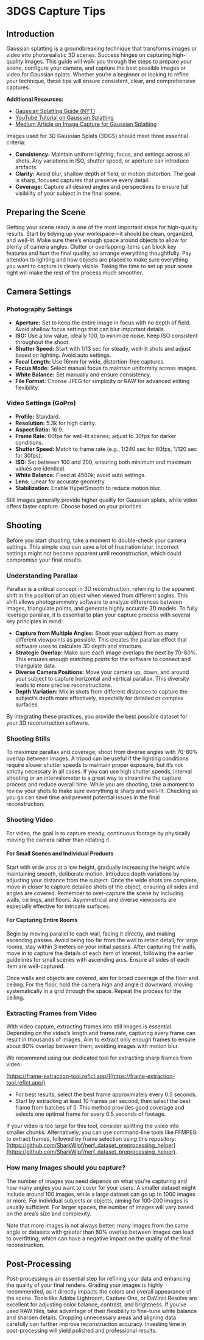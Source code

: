 # 3DGS Capture Tips

## Introduction

Gaussian splatting is a groundbreaking technique that transforms images or video into photorealistic 3D scenes. Success hinges on capturing high-quality images. This guide will walk you through the steps to prepare your scene, configure your camera, and capture the best possible images or video for Gaussian splats. Whether you’re a beginner or looking to refine your technique, these tips will ensure consistent, clear, and comprehensive captures.

**Additional Resources:**

- [Gaussian Splatting Guide (NYT)](https://rd.nytimes.com/projects/gaussian-splatting-guide/)
- [YouTube Tutorial on Gaussian Splatting](https://youtu.be/08NYHDwOqow?si=Xh0NBgmhr2614wCr)
- [Medium Article on Image Capture for Gaussian Splatting](https://medium.com/@heyulei/capture-images-for-gaussian-splatting-81d081bbc826)

Images used for 3D Gaussian Splats (3DGS) should meet three essential criteria:

- **Consistency:** Maintain uniform lighting, focus, and settings across all shots. Any variations in ISO, shutter speed, or aperture can introduce artifacts.
- **Clarity:** Avoid blur, shallow depth of field, or motion distortion. The goal is sharp, focused captures that preserve every detail.
- **Coverage:** Capture all desired angles and perspectives to ensure full visibility of your subject in the final scene.

## Preparing the Scene

Getting your scene ready is one of the most important steps for high-quality results. Start by tidying up your workspace—it should be clean, organized, and well-lit. Make sure there’s enough space around objects to allow for plenty of camera angles. Clutter or overlapping items can block key features and hurt the final quality, so arrange everything thoughtfully. Pay attention to lighting and how objects are placed to make sure everything you want to capture is clearly visible. Taking the time to set up your scene right will make the rest of the process much smoother.

## Camera Settings

### Photography Settings

- **Aperture:** Set to keep the entire image in focus with no depth of field. Avoid shallow focus settings that can blur important details.
- **ISO:** Use a low value, ideally 100, to minimize noise. Keep ISO consistent throughout the shoot.
- **Shutter Speed:** Start with 1/13 sec for steady, well-lit shots and adjust based on lighting. Avoid auto settings.
- **Focal Length:** Use 16mm for wide, distortion-free captures.
- **Focus Mode:** Select manual focus to maintain uniformity across images.
- **White Balance:** Set manually and ensure consistency.
- **File Format:** Choose JPEG for simplicity or RAW for advanced editing flexibility.

### Video Settings (GoPro)

- **Profile:** Standard.
- **Resolution:** 5.3k for high clarity.
- **Aspect Ratio:** 16:9.
- **Frame Rate:** 60fps for well-lit scenes; adjust to 30fps for darker conditions.
- **Shutter Speed:** Match to frame rate (e.g., 1/240 sec for 60fps, 1/120 sec for 30fps).
- **ISO:** Set between 100 and 200, ensuring both minimum and maximum values are identical.
- **White Balance:** Fixed at 4500k; avoid auto settings.
- **Lens:** Linear for accurate geometry.
- **Stabilization:** Enable HyperSmooth to reduce motion blur.

Still images generally provide higher quality for Gaussian splats, while video offers faster capture. Choose based on your priorities.

## Shooting

Before you start shooting, take a moment to double-check your camera settings. This simple step can save a lot of frustration later. Incorrect settings might not become apparent until reconstruction, which could compromise your final results.

### Understanding Parallax

Parallax is a critical concept in 3D reconstruction, referring to the apparent shift in the position of an object when viewed from different angles. This shift allows photogrammetry software to analyze differences between images, triangulate points, and generate highly accurate 3D models. To fully leverage parallax, it is essential to plan your capture process with several key principles in mind:

- **Capture from Multiple Angles:** Shoot your subject from as many different viewpoints as possible. This creates the parallax effect that software uses to calculate 3D depth and structure.
- **Strategic Overlap:** Make sure each image overlaps the next by 70-80%. This ensures enough matching points for the software to connect and triangulate data.
- **Diverse Camera Positions:** Move your camera up, down, and around your subject to capture horizontal and vertical parallax. This diversity leads to more precise reconstructions.
- **Depth Variation:** Mix in shots from different distances to capture the subject’s depth more effectively, especially for detailed or complex surfaces.

By integrating these practices, you provide the best possible dataset for your 3D reconstruction software.

### Shooting Stills

To maximize parallax and coverage, shoot from diverse angles with 70-80% overlap between images. A tripod can be useful if the lighting conditions require slower shutter speeds to maintain proper exposure, but it’s not strictly necessary in all cases. If you can use high shutter speeds, interval shooting or an intervalometer is a great way to streamline the capture process and reduce overall time. While you are shooting, take a moment to review your shots to make sure everything is sharp and well-lit. Checking as you go can save time and prevent potential issues in the final reconstruction.

### Shooting Video

For video, the goal is to capture steady, continuous footage by physically moving the camera rather than rotating it.

#### For Small Scenes and Individual Products
Start with wide arcs at a low height, gradually increasing the height while maintaining smooth, deliberate motion. Introduce depth variations by adjusting your distance from the subject. Once the wide shots are complete, move in closer to capture detailed shots of the object, ensuring all sides and angles are covered. Remember to over-capture the scene by including walls, ceilings, and floors. Asymmetrical and diverse viewpoints are especially effective for intricate surfaces.

#### For Capturing Entire Rooms
Begin by moving parallel to each wall, facing it directly, and making ascending passes. Avoid being too far from the wall to retain detail; for large rooms, stay within 3 meters on your initial passes. After capturing the walls, move in to capture the details of each item of interest, following the earlier guidelines for small scenes with ascending arcs. Ensure all sides of each item are well-captured. 

Once walls and objects are covered, aim for broad coverage of the floor and ceiling. For the floor, hold the camera high and angle it downward, moving systematically in a grid through the space. Repeat the process for the ceiling.

### Extracting Frames from Video
With video capture, extracting frames into still images is essential. Depending on the video’s length and frame rate, capturing every frame can result in thousands of images. Aim to extract only enough frames to ensure about 80% overlap between them, avoiding images with motion blur.

We recommend using our dedicated tool for extracting sharp frames from video:

[https://frame-extraction-tool.reflct.app/](https://frame-extraction-tool.reflct.app/)

- For best results, select the best frame approximately every 0.5 seconds.
- Start by extracting at least 10 frames per second, then select the best frame from batches of 5. This method provides good coverage and selects one optimal frame for every 0.5 seconds of footage.

If your video is too large for this tool, consider splitting the video into smaller chunks. Alternatively, you can use command-line tools like FFMPEG to extract frames, followed by frame selection using this repository: [https://github.com/SharkWipf/nerf_dataset_preprocessing_helper](https://github.com/SharkWipf/nerf_dataset_preprocessing_helper).

### How many Images should you capture? 

The number of images you need depends on what you're capturing and how many angles you want to cover for your users. A smaller dataset might include around 100 images, while a large dataset can go up to 1000 images or more. For individual subjects or objects, aiming for 100-200 images is usually sufficient. For larger spaces, the number of images will vary based on the area’s size and complexity. 

Note that more images is not always better; many images from the same angle or datasets with greater than 80% overlap between images can lead to overfitting, which can have a negative impact on the quality of the final reconstruction.

## Post-Processing

Post-processing is an essential step for refining your data and enhancing the quality of your final renders. Grading your images is highly recommended, as it directly impacts the colors and overall appearance of the scene. Tools like Adobe Lightroom, Capture One, or DaVinci Resolve are excellent for adjusting color balance, contrast, and brightness. If you’ve used RAW files, take advantage of their flexibility to fine-tune white balance and sharpen details. Cropping unnecessary areas and aligning data carefully can further improve reconstruction accuracy. Investing time in post-processing will yield polished and professional results.
